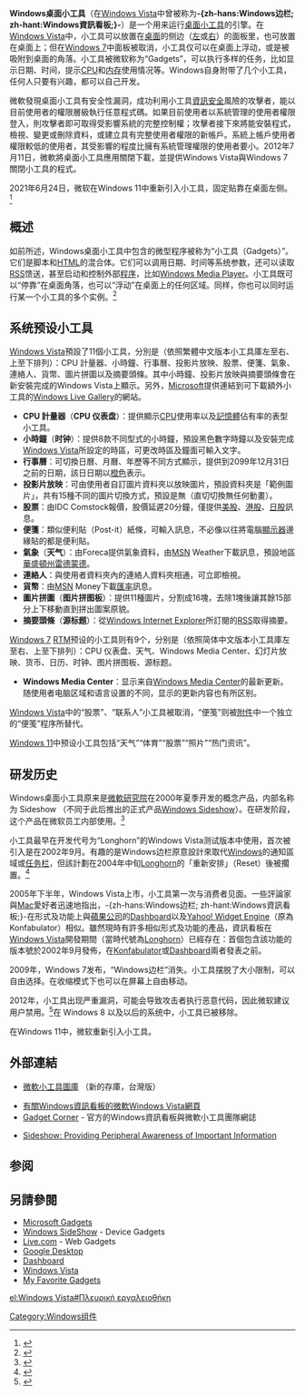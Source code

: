 {{noteTA
|G1=IT
|G2=Windows
}}
{{Infobox Windows component
| name               = Windows桌面小工具
| logo               = Windows Sidebar logo.png
| screenshot         = Windows sidebar.PNG
| screenshot_size    = 147 px
| caption            = Windows Vista 的小工具（边栏）。
| included_with      = [[Windows_XP|Windows XP]](需安裝第三方軟體)、[[Windows_Vista|Windows Vista]]、[[Windows_7|Windows 7]]、[[Windows_11|Windows 11]]
| replaces           = [[Active_Desktop|Active Desktop]]、[[News_and_Interest|News and Interest]]
| replaced_by        =
| related_components = [[Microsoft_Gadgets|Microsoft Gadgets]]、[[Windows_shell|Windows shell]]
}}

'''Windows桌面小工具'''（在[[Windows_Vista|Windows Vista]]中曾被称为'''-{zh-hans:Windows边栏; zh-hant:Windows資訊看板;}-'''）是一个用来运行[[Microsoft_Gadgets|桌面小工具]]的引擎。在[[Windows_Vista|Windows Vista]]中，小工具可以放置在[[桌面|桌面]]的侧边（[[左|左]]或[[右|右]]）的面板里，也可放置在桌面上；但在[[Windows_7|Windows 7]]中面板被取消，小工具仅可以在桌面上浮动，或是被吸附到桌面的角落。小工具被微软称为“Gadgets”，可以执行多样的任务，比如显示日期、时间，提示[[CPU|CPU]]和[[内存|内存]]使用情况等。Windows自身附带了几个小工具，任何人只要有兴趣，都可以自己开发。

微軟發現桌面小工具有安全性漏洞，成功利用小工具[[資訊安全|資訊安全]]風險的攻擊者，能以目前使用者的權限層級執行任意程式碼。如果目前使用者以系統管理的使用者權限登入，則攻擊者即可取得受影響系統的完整控制權；攻擊者接下來將能安裝程式，檢視、變更或刪除資料，或建立具有完整使用者權限的新帳戶。系統上帳戶使用者權限較低的使用者，其受影響的程度比擁有系統管理權限的使用者要小。2012年7月11日，微軟將桌面小工具應用關閉下載，並提供Windows Vista與Windows 7關閉小工具的程式。

2021年6月24日，微软在Windows 11中重新引入小工具，固定贴靠在桌面左侧。
<ref>{{cite web
 |url         = http://www.windows11xt.com/win11xtzx/277.html
 |title       = Windows 11正考虑重新引入第三方小工具
 |publisher   = Win11系统之家
 |date        = 2021-07-06
 |accessdate  = 2021-08-05
}}</ref>

== 概述 ==
{{main|Microsoft Gadgets}}
如前所述，Windows桌面小工具中包含的微型程序被称为“小工具（Gadgets）”。它们是脚本和[[HTML|HTML]]的混合体。它们可以调用日期、时间等系统参数，还可以读取[[RSS|RSS]]馈送，甚至启动和控制外部[[应用程序|程序]]，比如[[Windows_Media_Player|Windows Media Player]]。小工具既可以“停靠”在桌面角落，也可以“浮动”在桌面上的任何区域。同样，你也可以同时运行某一个小工具的多个实例。<ref>{{cite web
| url=http://msdn.microsoft.com/en-us/library/aa965850(VS.85).aspx
| title=Windows Sidebar
| accessdate=2008-09-18
| publisher=Microsoft Corporation
| archive-date=2017-03-22
| archive-url=https://web.archive.org/web/20170322111512/https://msdn.microsoft.com/en-us/library/aa965850(VS.85).aspx
}}</ref>

== 系统预设小工具 ==
[[Windows_Vista|Windows Vista]]預設了11個小工具，分別是（依照繁體中文版本小工具庫左至右、上至下排列）：CPU 計量器、小時鐘、行事曆、投影片放映、股票、便箋、氣象、連絡人、貨幣、圖片拼圖以及摘要頭條。其中小時鐘、投影片放映與摘要頭條會在新安裝完成的Windows Vista上顯示。另外，[[Microsoft|Microsoft]]提供連結到可下載額外小工具的[[Windows_Live_Gallery|Windows Live Gallery]]的網站。
* '''CPU 計量器'''（'''CPU 仪表盘'''）：提供顯示[[CPU|CPU]]使用率以及[[記憶體|記憶體]]佔有率的表型小工具。
* '''小時鐘'''（'''时钟'''）：提供8款不同型式的小時鐘，預設黑色數字時鐘以及安裝完成[[Windows_Vista|Windows Vista]]所設定的時區，可更改時區及鐘面可輸入文字。
* '''行事曆'''：可切換日曆、月曆、年歷等不同方式顯示，提供到2099年12月31日之前的日期，該日日期以[[橙色|橙色]]表示。
* '''投影片放映'''：可由使用者自訂圖片資料夾以放映圖片，預設資料夾是「範例圖片」，共有15種不同的圖片切換方式，預設是無（直切切換無任何動畫）。
* '''股票'''：由IDC Comstock報價，股價延遲20分鐘，僅提供[[美股|美股]]、[[港股|港股]]、[[日股|日股]]訊息。
* '''便箋'''：類似便利貼（Post-it）紙條，可輸入訊息，不必像以往將電腦[[顯示器|顯示器]]邊緣貼的都是便利貼。
* '''氣象'''（'''天气'''）：由Foreca提供氣象資料，由[[MSN|MSN]] Weather下載訊息，預設地區[[華盛頓州|華盛頓州]][[雷德蒙德_(華盛頓州)|雷德蒙德]]。
* '''連絡人'''：與使用者資料夾內的連絡人資料夾相通，可立即檢視。
* '''貨幣'''：由[[MSN|MSN]] Money下載[[匯率|匯率]]訊息。
* '''圖片拼圖'''（'''图片拼图板'''）：提供11種圖片，分割成16塊，去除1塊後讓其餘15部分上下移動直到拼出圖案原貌。
* '''摘要頭條'''（'''源标题'''）：從[[Windows_Internet_Explorer|Windows Internet Explorer]]所訂閱的[[RSS|RSS]]取得摘要。

[[Windows_7|Windows 7]] [[RTM|RTM]]预设的小工具则有9个，分别是（依照简体中文版本小工具庫左至右、上至下排列）：CPU 仪表盘、天气、Windows Media Center、幻灯片放映、货币、日历、时钟、图片拼图板、源标题。
* '''Windows Media Center'''：显示来自[[Windows_Media_Center|Windows Media Center]]的最新更新。随使用者电脑区域和语言设置的不同，显示的更新内容也有所区别。

[[Windows_Vista|Windows Vista]]中的“股票”、“联系人”小工具被取消，“便笺”则被[[附件|附件]]中一个独立的“便笺”程序所替代。

[[Windows_11|Windows 11]]中预设小工具包括“天气”“体育”“股票”“照片”“热门资讯”。

== 研发历史 ==
Windows桌面小工具原来是[[微軟研究院|微軟研究院]]在2000年夏季开发的概念产品，内部名称为 Sideshow （不同于此后推出的正式产品[[Windows_Sideshow|Windows Sideshow]]）。在研发阶段，这个产品在微软员工内部使用。<ref>{{cite web
 |url         = http://microsoftgadgets.com/blogs/gadgetnews/archive/2005/09/15/181.aspx
 |title       = A Brief History of Windows Sidebar
 |publisher   = Microsoft
 |date        = September 15, 2005
 |accessdate  = 2007-06-03
 |deadurl     = yes
 |archiveurl  = https://web.archive.org/web/20070621071923/http://microsoftgadgets.com/blogs/gadgetnews/archive/2005/09/15/181.aspx
 |archivedate = 2007-06-21
}}</ref>

小工具最早在开发代号为“Longhorn”的Windows Vista测试版本中使用，首次被引入是在2002年9月。有趣的是Windows边栏原意設計來取代[[Windows|Windows]]的通知區域或[[任务栏|任务栏]]，但該計劃在2004年中旬[[Longhorn|Longhorn]]的「重新安排」（Reset）後被擱置。<ref name="build3683">{{cite web
 |url         = http://www.winsupersite.com/reviews/longhorn_alpha.asp
 |title       = "Longhorn" Alpha Preview
 |accessdate  = 2008-08-18
 |date        = 2002-11-13
 |last        = Thurrott
 |first       = Paul
 |publisher   = Windows SuperSite
 |deadurl     = yes
 |archiveurl  = https://web.archive.org/web/20081004201608/http://www.winsupersite.com/reviews/longhorn_alpha.asp
 |archivedate = 2008-10-04
}}</ref> 

2005年下半年，Windows Vista上市，小工具第一次与消费者见面。一些評論家與[[Mac|Mac]]愛好者迅速地指出，-{zh-hans:Windows边栏; zh-hant:Windows資訊看板;}-在形式及功能上與[[蘋果公司|蘋果公司]]的[[Dashboard|Dashboard]]以及[[Yahoo!_Widget_Engine|Yahoo! Widget Engine]]（原為Konfabulator）相似。雖然現時有許多相似形式及功能的產品，資訊看板在[[Windows_Vista|Windows Vista]]開發期間（當時代號為[[Longhorn|Longhorn]]）已經存在：首個包含該功能的版本號於2002年9月發佈，在[[Konfabulator|Konfabulator]]或[[Dashboard|Dashboard]]兩者發表之前。

2009年，Windows 7发布，“Windows边栏”消失。小工具摆脱了大小限制，可以自由选择。在收缩模式下也可以在屏幕上自由移动。

2012年，小工具出现严重漏洞，可能会导致攻击者执行恶意代码，因此微软建议用户禁用。<ref>{{Cite web|url=https://support.microsoft.com/zh-cn/help/13787/gadgets-have-been-discontinued|title=小工具已停用|author=|date=|work=support.microsoft.com|publisher=|access-date=2018-04-25|archive-date=2020-02-16|archive-url=https://web.archive.org/web/20200216060220/https://support.microsoft.com/zh-cn/help/13787/gadgets-have-been-discontinued/}}</ref>在 Windows 8 以及以后的系统中，小工具已被移除。

在Windows 11中，微软重新引入小工具。

== 外部連結 ==

* [http://vista.gallery.microsoft.com/vista/SideBar.aspx?a=&mkt=zh-tw 微軟小工具圖庫] {{Wayback|url=http://vista.gallery.microsoft.com/vista/SideBar.aspx?a=&mkt=zh-tw |date=20080406045324 }}（新的存庫，台灣版）

* [https://web.archive.org/web/20060822034418/http://www.microsoft.com/windowsvista/features/foreveryone/sidebar.mspx 有關Windows資訊看板的微軟Windows Vista網頁]
* [http://blogs.msdn.com/sidebar/ Gadget Corner] {{Wayback|url=http://blogs.msdn.com/sidebar/ |date=20100403074318 }} - 官方的Windows資訊看板與微軟小工具團隊網誌

* [http://research.microsoft.com/research/pubs/view.aspx?msr_tr_id=MSR-TR-2001-83 Sideshow: Providing Peripheral Awareness of Important Information] {{Wayback|url=http://research.microsoft.com/research/pubs/view.aspx?msr_tr_id=MSR-TR-2001-83 |date=20070518063545 }}

== 参阅 ==
{{reflist}}

== 另請參閱 ==
* [[Microsoft_Gadgets|Microsoft Gadgets]]
* [[Windows_SideShow|Windows SideShow]] - Device Gadgets
* [[Live.com|Live.com]] - Web Gadgets
* [[Google_Desktop|Google Desktop]]
* [[Dashboard|Dashboard]]
* [[Windows_Vista|Windows Vista]]
* [http://www.myfavoritegadgets.info/ My Favorite Gadgets] {{Wayback|url=http://www.myfavoritegadgets.info/ |date=20170211130512 }}

{{視窗應用程式}}

[[Category:Windows组件|Category:Windows组件]]

[[el:Windows_Vista#Πλευρική_εργαλειοθήκη|el:Windows Vista#Πλευρική εργαλειοθήκη]]